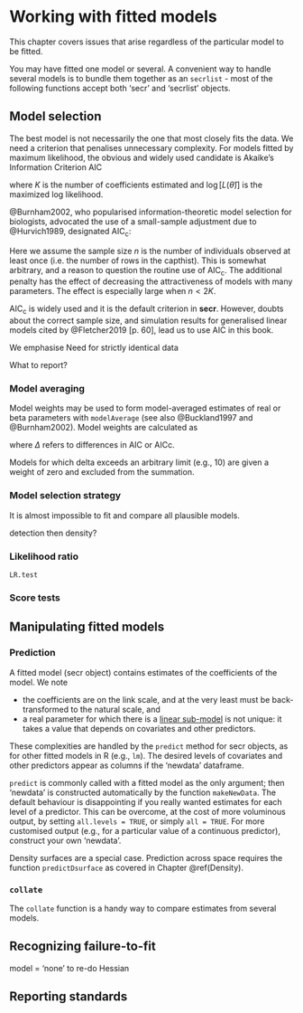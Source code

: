 # Working with fitted models 

This chapter covers issues that arise regardless of the particular model to be fitted. 

You may have fitted one model or several. A convenient way to handle several models is to bundle them together as an `secrlist` - most of the following functions accept both 'secr' and 'secrlist' objects.

## Model selection

The best model is not necessarily the one that most closely fits the data. We need a criterion that penalises unnecessary complexity. For models fitted by maximum likelihood, the obvious and widely used candidate is Akaike's Information Criterion AIC

\begin{equation}
AIC = -2\log[L(\hat \theta)] +2K
\end{equation}
where $K$ is the number of coefficients estimated and $\log[L(\hat \theta)]$ is the maximized log likelihood.

@Burnham2002, who popularised information-theoretic model selection for biologists, advocated the use of a small-sample adjustment due to @Hurvich1989, designated AIC~c~:

\begin{equation}
\mbox{AIC}_c = -2\log(L(\hat{\theta})) + 2K + \frac{2K(K+1)}{n-K-1}.
\end{equation}

Here we assume the sample size $n$ is the number of individuals observed at least once (i.e. the number of rows in the capthist). This is somewhat arbitrary, and a reason to question the routine use of AIC~c~. The additional penalty has the effect of decreasing the attractiveness of models with many parameters. The effect is especially large when $n<2K$.

AIC~c~ is widely used and it is the default criterion in **secr**. However, doubts about the correct sample size, and simulation results for generalised linear models cited by @Fletcher2019[p. 60], lead us to use AIC in this book.

We emphasise 
Need for strictly identical data

What to report?

### Model averaging

Model weights may be used to form model-averaged estimates of real or beta parameters with `modelAverage` (see also @Buckland1997 and @Burnham2002). Model weights are calculated as 

\begin{equation}
w_i = \frac{\exp(-\Delta_i / 2),}{\sum{\exp(-\Delta_i / 2)}},
\end{equation}
where $\Delta$ refers to differences in AIC or AICc. 

Models for which delta exceeds an arbitrary limit (e.g., 10) are given a weight of zero and excluded from the summation. 

### Model selection strategy

It is almost impossible to fit and compare all plausible models.

detection then density?


### Likelihood ratio

`LR.test`

### Score tests


## Manipulating fitted models

### Prediction

A fitted model (secr object) contains estimates of the coefficients of the model. We note

* the coefficients are on the link scale, and at the very least must be back-transformed to the natural scale, and
* a real parameter for which there is a [linear sub-model](#linear-submodels) is not unique: it takes a value that depends on covariates and other predictors.

These complexities are handled by the `predict` method for secr objects, as for other fitted models in R (e.g., `lm`). The desired levels of covariates and other predictors appear as columns if the 'newdata' dataframe.

`predict` is commonly called with a fitted model as the only argument; then 'newdata' is constructed automatically by the function `makeNewData`. The default behaviour is disappointing if you really wanted estimates for each level of a predictor. This can be overcome, at the cost of more voluminous output, by setting `all.levels = TRUE`, or simply `all = TRUE`. For more customised output (e.g., for a particular value of a continuous predictor), construct your own 'newdata'.

Density surfaces are a special case. Prediction across space requires the function `predictDsurface`
as covered in Chapter \@ref(Density).

### `collate`

The `collate` function is a handy way to compare estimates from several models.

## Recognizing failure-to-fit

model = 'none' to re-do Hessian

## Reporting standards

